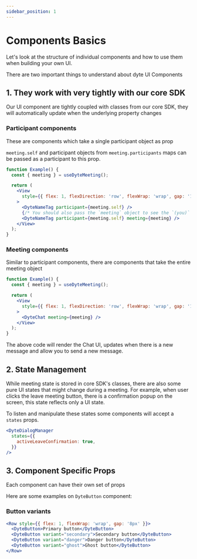 ```yaml
---
sidebar_position: 1
---
```


# Components Basics

Let's look at the structure of individual components and how to use them when
building your own UI.

There are two important things to understand about dyte UI Components

## 1. They work with very tightly with our core SDK

Our UI component are tightly coupled with classes from our core SDK, they will
automatically update when the underlying property changes

### Participant components

These are components which take a single participant object as prop

`meeting.self` and participant objects from `meeting.participants` maps can be
passed as a participant to this prop.

```jsx
function Example() {
  const { meeting } = useDyteMeeting();

  return (
    <View
      style={{ flex: 1, flexDirection: 'row', flexWrap: 'wrap', gap: '12px' }}
    >
      <DyteNameTag participant={meeting.self} />
      {/* You should also pass the `meeting` object to see the `(you)` text */}
      <DyteNameTag participant={meeting.self} meeting={meeting} />
    </View>
  );
}
```

### Meeting components

Similar to participant components, there are components that take the entire
meeting object

```jsx
function Example() {
  const { meeting } = useDyteMeeting();

  return (
    <View
      style={{ flex: 1, flexDirection: 'row', flexWrap: 'wrap', gap: '12px' }}
    >
      <DyteChat meeting={meeting} />
    </View>
  );
}
```

The above code will render the Chat UI, updates when there is a new message and
allow you to send a new message.

## 2. State Management

While meeting state is stored in core SDK's classes, there are also some pure UI
states that might change during a meeting. For example, when user clicks the
leave meeting button, there is a confirmation popup on the screen, this state
reflects only a UI state.

To listen and manipulate these states some components will accept a `states`
props.

```jsx
<DyteDialogManager
  states={{
    activeLeaveConfirmation: true,
  }}
/>
```

## 3. Component Specific Props

Each component can have their own set of props

Here are some examples on `DyteButton` component:

### Button variants

```jsx
<Row style={{ flex: 1, flexWrap: 'wrap', gap: '8px' }}>
  <DyteButton>Primary button</DyteButton>
  <DyteButton variant="secondary">Secondary button</DyteButton>
  <DyteButton variant="danger">Danger button</DyteButton>
  <DyteButton variant="ghost">Ghost button</DyteButton>
</Row>
```

<head>
  <title>React Native UI Kit Components Basics</title>
</head>
